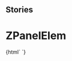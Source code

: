 
## Stories

<Meta title="Panel/ZPanelElem" component="z-panel-elem" />

  # ZPanelElem

<Preview>
  <Story name="z-panel-elem">
    {html`
      <z-panel-elem
        imgurl="${text('imgurl', 'https://staticdemomy.zanichelli.it/download/biblioteca.png')}"
        linkicon="${text('linkicon', 'external-link-left')}"
        linklabel="${text('linklabel', 'Biblioteca')}"
        url="${text('url', 'https://biblioteca.scuola.zanichelli.it/')}"
        elemid="${text('elemid', 'elements_id')}"
      ><z-panel-elem>`}
  </Story>
</Preview>

  <Props of="z-panel-elem" />

